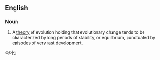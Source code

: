 ==English==
{{wikipedia}}
===Noun===
{{en-noun|sg=[[punctuate]]d [[equilibrium]]|punctuated equilibria}}

# A [[theory]] of evolution holding that evolutionary change tends to be characterized by long periods of stability, or equilibrium, punctuated by episodes of very fast development.
죽어랏